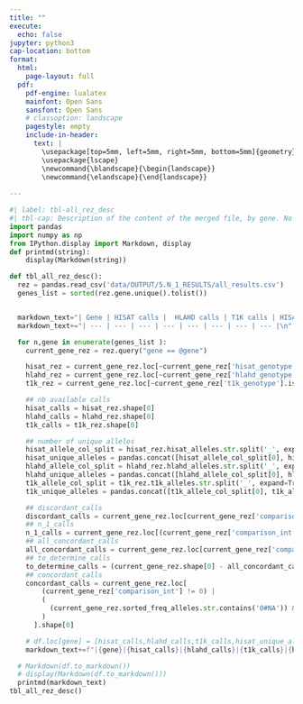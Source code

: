 ```yaml
---
title: ""
execute:
  echo: false
jupyter: python3
cap-location: bottom
format: 
  html:
    page-layout: full
  pdf:
    pdf-engine: lualatex
    mainfont: Open Sans
    sansfont: Open Sans
    # classoption: landscape
    pagestyle: empty
    include-in-header: 
      text: |
        \usepackage[top=5mm, left=5mm, right=5mm, bottom=5mm]{geometry}
        \usepackage{lscape}
        \newcommand{\blandscape}{\begin{landscape}}
        \newcommand{\elandscape}{\end{landscape}}
  
---
```


\blandscape
```python
#| label: tbl-all_rez_desc
#| tbl-cap: Description of the content of the merged file, by gene. No changes in the results of the algorithms have been made. The number of calls available (HISATgenotype calls, HLA-HD calls & T1K calls) represents the number of non-null results available for each algorithm. The number of unique alleles for each algorithm is the number of alleles found at least once by each algorithm. The percentage of concordant calls is calculated in relation to the total number of samples in this study (14,669). According to the N-1 algorithm which will be described later, a matching call corresponds to 2 or 3 identical calls between the 3 algorithms to which are added the alleles classified as hemizygotes
import pandas
import numpy as np
from IPython.display import Markdown, display
def printmd(string):
    display(Markdown(string))

def tbl_all_rez_desc():
  rez = pandas.read_csv('data/OUTPUT/5.N_1_RESULTS/all_results.csv')
  genes_list = sorted(rez.gene.unique().tolist())


  markdown_text="| Gene | HISAT calls |  HLAHD calls | T1K calls | HISAT unique alleles | HLAHD unique alleles | T1K unique alleles| Concordant calls (%) |\n"
  markdown_text+="| --- | --- | --- | --- | --- | --- | --- | --- |\n"

  for n,gene in enumerate(genes_list ):
    current_gene_rez = rez.query("gene == @gene")

    hisat_rez = current_gene_rez.loc[~current_gene_rez['hisat_genotype'].isna()]
    hlahd_rez = current_gene_rez.loc[~current_gene_rez['hlahd_genotype'].isna()]
    t1k_rez = current_gene_rez.loc[~current_gene_rez['t1k_genotype'].isna()]

    ## nb available calls
    hisat_calls = hisat_rez.shape[0]
    hlahd_calls = hlahd_rez.shape[0]
    t1k_calls = t1k_rez.shape[0]

    ## number of unique alleles
    hisat_allele_col_split = hisat_rez.hisat_alleles.str.split('_', expand=True)
    hisat_unique_alleles = pandas.concat([hisat_allele_col_split[0], hisat_allele_col_split[1]], axis=0).nunique()
    hlahd_allele_col_split = hlahd_rez.hlahd_alleles.str.split('_', expand=True)
    hlahd_unique_alleles = pandas.concat([hlahd_allele_col_split[0], hlahd_allele_col_split[1]], axis=0).nunique() if hlahd_calls > 0 else 0
    t1k_allele_col_split = t1k_rez.t1k_alleles.str.split('_', expand=True)
    t1k_unique_alleles = pandas.concat([t1k_allele_col_split[0], t1k_allele_col_split[1]], axis=0).nunique()

    ## discordant_calls
    discordant_calls = current_gene_rez.loc[current_gene_rez['comparison_int'] == 0].shape[0]
    ## n_1_calls
    n_1_calls = current_gene_rez.loc[(current_gene_rez['comparison_int'] > 0) & (current_gene_rez['comparison_int'] < 7)].shape[0]
    ## all_concordant_calls
    all_concordant_calls = current_gene_rez.loc[current_gene_rez['comparison_int'] == 7].shape[0]
    ## to_determine_calls
    to_determine_calls = (current_gene_rez.shape[0] - all_concordant_calls - n_1_calls) / 14669 *100
    ## concordant_calls
    concordant_calls = current_gene_rez.loc[
        (current_gene_rez['comparison_int'] != 0) | 
        ( 
          (current_gene_rez.sorted_freq_alleles.str.contains('0#NA')) & (current_gene_rez.sorted_freq_alleles.str.contains('3#')) 
        )
      ].shape[0]

    # df.loc[gene] = [hisat_calls,hlahd_calls,t1k_calls,hisat_unique_alleles,hlahd_unique_alleles,t1k_unique_alleles,discordant_calls,n_1_calls,all_concordant_calls,to_determine_calls]
    markdown_text+=f"|{gene}|{hisat_calls}|{hlahd_calls}|{t1k_calls}|{hisat_unique_alleles}|{hlahd_unique_alleles}|{t1k_unique_alleles}|{concordant_calls} ({concordant_calls/14669 *100:.2f})|\n"

  # Markdown(df.to_markdown())
  # display(Markdown(df.to_markdown()))
  printmd(markdown_text)
tbl_all_rez_desc()
```
\elandscape
